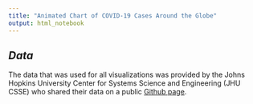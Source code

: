 ```yaml
---
title: "Animated Chart of COVID-19 Cases Around the Globe"
output: html_notebook
---
```


## *Data*
The data that was used for all visualizations was provided by the Johns Hopkins University Center for Systems Science and Engineering (JHU CSSE) who shared their data on a public [Github page](https://github.com/CSSEGISandData/COVID-19).

```r

```

